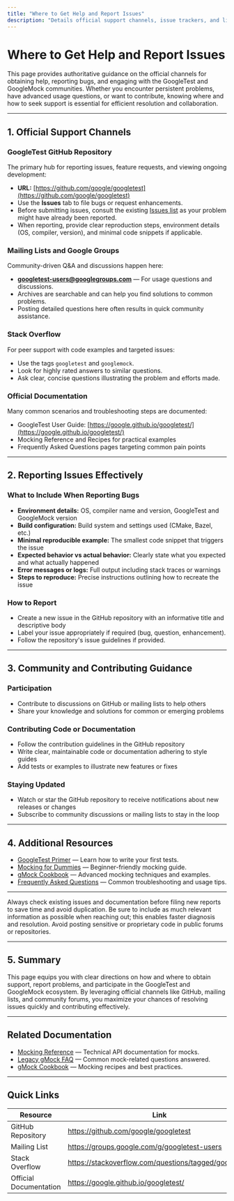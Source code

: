 ```yaml
---
title: "Where to Get Help and Report Issues"
description: "Details official support channels, issue trackers, and links to active communities for getting help with persistent problems or advanced questions."
---
```


# Where to Get Help and Report Issues

This page provides authoritative guidance on the official channels for obtaining help, reporting bugs, and engaging with the GoogleTest and GoogleMock communities. Whether you encounter persistent problems, have advanced usage questions, or want to contribute, knowing where and how to seek support is essential for efficient resolution and collaboration.

---

## 1. Official Support Channels

### GoogleTest GitHub Repository

The primary hub for reporting issues, feature requests, and viewing ongoing development:

- **URL:** [https://github.com/google/googletest](https://github.com/google/googletest)
- Use the **Issues** tab to file bugs or request enhancements.
- Before submitting issues, consult the existing [Issues list](https://github.com/google/googletest/issues) as your problem might have already been reported.
- When reporting, provide clear reproduction steps, environment details (OS, compiler, version), and minimal code snippets if applicable.

### Mailing Lists and Google Groups

Community-driven Q&A and discussions happen here:

- **googletest-users@googlegroups.com** — For usage questions and discussions.
- Archives are searchable and can help you find solutions to common problems.
- Posting detailed questions here often results in quick community assistance.

### Stack Overflow

For peer support with code examples and targeted issues:

- Use the tags `googletest` and `googlemock`.
- Look for highly rated answers to similar questions.
- Ask clear, concise questions illustrating the problem and efforts made.

### Official Documentation

Many common scenarios and troubleshooting steps are documented:

- GoogleTest User Guide: [https://google.github.io/googletest/](https://google.github.io/googletest/)
- Mocking Reference and Recipes for practical examples
- Frequently Asked Questions pages targeting common pain points

---

## 2. Reporting Issues Effectively

### What to Include When Reporting Bugs

- **Environment details:** OS, compiler name and version, GoogleTest and GoogleMock version
- **Build configuration:** Build system and settings used (CMake, Bazel, etc.)
- **Minimal reproducible example:** The smallest code snippet that triggers the issue
- **Expected behavior vs actual behavior:** Clearly state what you expected and what actually happened
- **Error messages or logs:** Full output including stack traces or warnings
- **Steps to reproduce:** Precise instructions outlining how to recreate the issue

### How to Report

- Create a new issue in the GitHub repository with an informative title and descriptive body
- Label your issue appropriately if required (bug, question, enhancement).
- Follow the repository's issue guidelines if provided.

---

## 3. Community and Contributing Guidance

### Participation

- Contribute to discussions on GitHub or mailing lists to help others
- Share your knowledge and solutions for common or emerging problems

### Contributing Code or Documentation

- Follow the contribution guidelines in the GitHub repository
- Write clear, maintainable code or documentation adhering to style guides
- Add tests or examples to illustrate new features or fixes

### Staying Updated

- Watch or star the GitHub repository to receive notifications about new releases or changes
- Subscribe to community discussions or mailing lists to stay in the loop

---

## 4. Additional Resources

- [GoogleTest Primer](primer.md) — Learn how to write your first tests.
- [Mocking for Dummies](gmock_for_dummies.md) — Beginner-friendly mocking guide.
- [gMock Cookbook](gmock_cook_book.md) — Advanced mocking techniques and examples.
- [Frequently Asked Questions](faq.md) — Common troubleshooting and usage tips.

---

<Tip>
Always check existing issues and documentation before filing new reports to save time and avoid duplication.
</Tip>

<Note>
Be sure to include as much relevant information as possible when reaching out; this enables faster diagnosis and resolution.
</Note>

<Warning>
Avoid posting sensitive or proprietary code in public forums or repositories.
</Warning>

---

## 5. Summary

This page equips you with clear directions on how and where to obtain support, report problems, and participate in the GoogleTest and GoogleMock ecosystem. By leveraging official channels like GitHub, mailing lists, and community forums, you maximize your chances of resolving issues quickly and contributing effectively.

---

## Related Documentation

- [Mocking Reference](docs/reference/mocking.md) — Technical API documentation for mocks.
- [Legacy gMock FAQ](docs/gmock_faq.md) — Common mock-related questions answered.
- [gMock Cookbook](docs/gmock_cook_book.md) — Mocking recipes and best practices.

---

## Quick Links

| Resource               | Link                                                 |
|------------------------|------------------------------------------------------|
| GitHub Repository      | https://github.com/google/googletest                  |
| Mailing List           | https://groups.google.com/g/googletest-users          |
| Stack Overflow         | https://stackoverflow.com/questions/tagged/googletest|
| Official Documentation | https://google.github.io/googletest/                  |